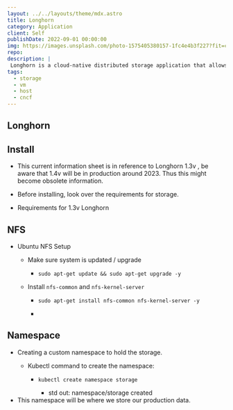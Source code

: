 ```yaml
---
layout: ../../layouts/theme/mdx.astro
title: Longhorn
category: Application
client: Self
publishDate: 2022-09-01 00:00:00
img: https://images.unsplash.com/photo-1575405380157-1fc4e4b3f227?fit=crop&w=1400&h=700&q=75
repo:
description: |
 Longhorn is a cloud-native distributed storage application that allows easy and persistent storage across the eco-system.
tags:
  - storage
  - vm
  - host
  - cncf
---
```


## Longhorn

## Install

- This current information sheet is in reference to Longhorn 1.3v , be aware that 1.4v will be in production around 2023. Thus this might become obsolete information.
- Before installing, look over the requirements for storage.

- Requirements for 1.3v Longhorn

## NFS

- Ubuntu NFS Setup
  - Make sure system is updated / upgrade

    - ```shell
      sudo apt-get update && sudo apt-get upgrade -y
      ```

  - Install `nfs-common` and `nfs-kernel-server`

    - ```shell
      sudo apt-get install nfs-common nfs-kernel-server -y
      ```

    -

## Namespace

- Creating a custom namespace to hold the storage.
  - Kubectl command to create the namespace:

    - ```shell
      kubectl create namespace storage
    
      ```

      - std out: namespace/storage created
- This namespace will be where we store our production data.
